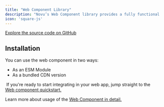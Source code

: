 ```yaml
---
title: "Web Component Library"
description: "Novu’s Web Component library provides a fully functional and embeddable notification center widget with real-time updates that you can drop into any web application."
icon: 'square-js'
---
```


[Explore the source code on GitHub](https://github.com/novuhq/novu/tree/next/packages/notification-center)


## Installation

You can use the web component in two ways:

- As an ESM Module
- As a bundled CDN version

<Tip> If you're ready to start integrating in your web app, jump straight to the [Web component quickstart.](/quickstarts/vanillajs)</Tip>

Learn more about usage of the [Web Component in detail.](/notification-center/client/web-component)
